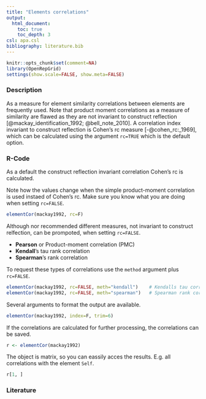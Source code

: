 ```yaml
---
title: "Elements correlations"
output: 
  html_document:
    toc: true
    toc_depth: 3
csl: apa.csl
bibliography: literature.bib
---
```


```r
knitr::opts_chunk$set(comment=NA)
library(OpenRepGrid)
settings(show.scale=FALSE, show.meta=FALSE)
```

### Description

As a measure for element similarity correlations between elements are frequently used. Note that product moment correlations as a measure of similarity are flawed as they are not invariant to construct reflection
[@mackay_identification_1992; @bell_note_2010]. A correlation index invariant to construct reflection is Cohen's rc measure [-@cohen_rc:_1969], which can be calculated using the argument `rc=TRUE` which is the default option.

### R-Code

As a default the construct reflection invariant correlation Cohen's rc is calculated. 
                                       
Note how the values change when the simple product-moment correlation is used instaed of Cohen's rc. Make sure you know what you are doing when setting `rc=FALSE`.

```r
elementCor(mackay1992, rc=F)
```

Although nor recommended different measures, not invariant to construct relfection, can be prompoted, when setting `rc=FALSE`. 

* **Pearson** or Product-moment correlation (PMC) 
* **Kendall**'s tau rank correlation
* **Spearman**'s rank correlation

To request these types of correlations use the `method` argument plus `rc=FALSE`.

```r
elementCor(mackay1992, rc=FALSE, meth="kendall")    # Kendalls tau correlation
elementCor(mackay1992, rc=FALSE, meth="spearman")   # Spearman rank correlation
```

Several arguments to format the output are available.

```r
elementCor(mackay1992, index=F, trim=6)
```

If the correlations are calculated for further processing, the correlations can be saved.

```r
r <- elementCor(mackay1992)
```

The object is matrix, so you can eassily acces the results. E.g. all correlations with the element `Self`.

```r
r[1, ]
```


### Literature

<!-- 
* Bell, R. C. (2010). A note on aligning constructs. Personal Construct Theory & Practice, (7), 42-48.
* Cohen, J. (1969). rc: A profile similarity coefficient invariant over variable reflection. Psychological Bulletin, 71(4), 281-284.
* Mackay, N. (1992). Identification, Reflection, and Correlation: Problems in the bases of Repertory Grid measures. International Journal of Personal Construct Psychology, 5(1), 57-75.
-->
